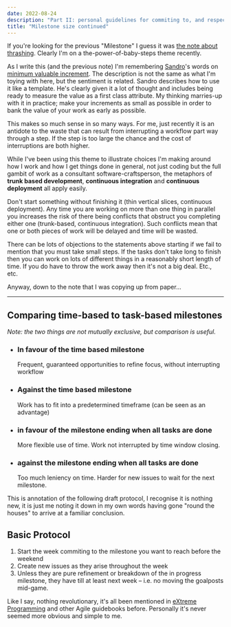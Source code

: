 ```yaml
---
date: 2022-08-24
description: "Part II: personal guidelines for commiting to, and respecting, milestones"
title: "Milestone size continued"
---
```


If you're looking for the previous "Milestone" I guess it was [the note about thrashing](https://www.laurencelord.co.uk/notes/milestones-guidelines). Clearly I'm on a the-power-of-baby-steps theme recently.

As I write this (and the previous note) I'm remembering [Sandro](https://www.codurance.com/publications/author/sandro-mancuso)'s words on [minimum valuable increment](https://www.codurance.com/publications/2020/01/27/minimum-valuable-increment). The description is not the same as what I'm toying with here, but the sentiment is related. Sandro describes how to use it like a template. He's clearly given it a lot of thought and includes being ready to measure the value as a first class attribute. My thinking marries-up with it in practice; make your increments as small as possible in order to bank the value of your work as early as possible.

This makes so much sense in so many ways. For me, just recently it is an antidote to the waste that can result from interrupting a workflow part way through a step. If the step is too large the chance and the cost of interruptions are both higher.

While I've been using this theme to illustrate choices I'm making around how I work and how I get things done in general, not just coding but the full gambit of work as a consultant software-craftsperson, the metaphors of **trunk based development**, **continuous integration** and **continuous deployment** all apply easily.

Don't start something without finishing it (thin vertical slices, continuous deployment). Any time you are working on more than one thing in parallel you increases the risk of there being conflicts that obstruct you completing either one (trunk-based, continuous integration). Such conflicts mean that one or both pieces of work will be delayed and time will be wasted.

There can be lots of objections to the statements above starting if we fail to mention that you must take small steps. If the tasks don't take long to finish then you can work on lots of different things in a reasonably short length of time. If you do have to throw the work away then it's not a big deal. Etc., etc.

Anyway, down to the note that I was copying up from paper...

---

## Comparing time-based to task-based milestones

_Note: the two things are not mutually exclusive, but comparison is useful._

- ### In favour of the time based milestone

  Frequent, guaranteed opportunities to refine focus, without interrupting workflow

- ### Against the time based milestone

  Work has to fit into a predetermined timeframe (can be seen as an advantage)

- ### in favour of the milestone ending when all tasks are done

  More flexible use of time. Work not interrupted by time window closing.

- ### against the milestone ending when all tasks are done
  Too much leniency on time. Harder for new issues to wait for the next milestone.

This is annotation of the following draft protocol, I recognise it is nothing new, it is just me noting it down in my own words having gone "round the houses" to arrive at a familiar conclusion.

## Basic Protocol

1. Start the week commiting to the milestone you want to reach before the weekend
2. Create new issues as they arise throughout the week
3. Unless they are pure refinement or breakdown of the in progress milestone, they have till at least next week – i.e. no moving the goalposts mid-game.

Like I say, nothing revolutionary, it's all been mentioned in [eXtreme Programming](https://en.wikipedia.org/wiki/Extreme_programming) and other Agile guidebooks before. Personally it's never seemed more obvious and simple to me.
